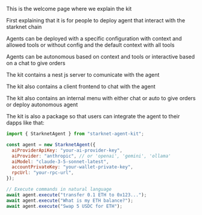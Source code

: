 This is the welcome page where we explain the kit

First explaining that it is for people to deploy agent that interact with the starknet chain

Agents can be deployed with a specific configuration with context and allowed tools or without config and the default context with all tools

Agents can be autonomous based on context and tools or interactive based on a chat to give orders

The kit contains a nest js server to comunicate with the agent

The kit also contains a client frontend to chat with the agent

The kit also contains an internal menu with either chat or auto to give orders or deploy autonomous agent

The kit is also a package so that users can integrate the agent to their dapps like that:

```js
import { StarknetAgent } from "starknet-agent-kit";

const agent = new StarknetAgent({
  aiProviderApiKey: "your-ai-provider-key",
  aiProvider: "anthropic", // or 'openai', 'gemini', 'ollama'
  aiModel: "claude-3-5-sonnet-latest",
  accountPrivateKey: "your-wallet-private-key",
  rpcUrl: "your-rpc-url",
});

// Execute commands in natural language
await agent.execute("transfer 0.1 ETH to 0x123...");
await agent.execute("What is my ETH balance?");
await agent.execute("Swap 5 USDC for ETH");
```

